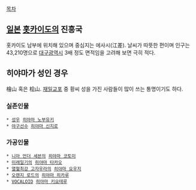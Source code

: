 [[목차]]

== [[일본]] [[홋카이도]]의 진흥국 ==
홋카이도 남부에 위치해 있으며 중심지는 에사시(江差). 날씨가 따뜻한 편이며 인구는 43,210명으로 [[대구광역시]] 3배 정도 면적임을 고려해 보면 극히 적다.

== 히야마가 성인 경우 ==
檜山 혹은 桧山. 
[[재일교포]] 중 황씨 성을 가진 사람들이 많이 쓰는 통명이기도 하다.

=== 실존인물 ===
 * [[성우]] [[히야마 노부유키]] 
 * [[야구]]선수 [[히야마 신지로]] 

=== 가공인물 ===
 * [[니아 언더 세븐]]의 [[히야마 코토미]] 
 * [[미래일기]]의 [[히야마 타카오]] 
 * [[열혈최강 고자우라]]의 [[히야마 요우지]] 
 * [[오렌지 로드]]의 [[히야마 히카루]] 
 * [[VOCALOID]] [[히야마 키요테루]] 
